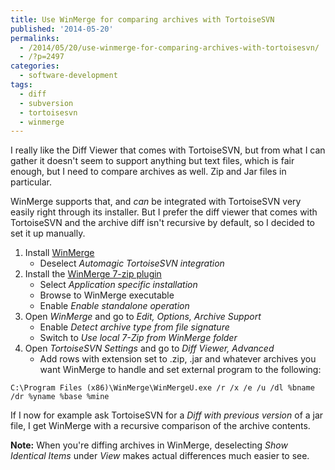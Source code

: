 ---
title: Use WinMerge for comparing archives with TortoiseSVN
published: '2014-05-20'
permalinks:
  - /2014/05/20/use-winmerge-for-comparing-archives-with-tortoisesvn/
  - /?p=2497
categories:
  - software-development
tags:
  - diff
  - subversion
  - tortoisesvn
  - winmerge
---

I really like the Diff Viewer that comes with TortoiseSVN, but from what I can gather it doesn't seem to support anything but text files, which is fair enough, but I need to compare archives as well. Zip and Jar files in particular.

WinMerge supports that, and _can_ be integrated with TortoiseSVN very easily right through its installer. But I prefer the diff viewer that comes with TortoiseSVN and the archive diff isn't recursive by default, so I decided to set it up manually.

1. Install <a href="http://winmerge.org/">WinMerge</a>
   - Deselect <i>Automagic TortoiseSVN integration</i>
2. Install the <a href="http://winmerge.org/downloads/plugins.php">WinMerge 7-zip plugin</a>
   - Select <i>Application specific installation</i>
   - Browse to WinMerge executable
   - Enable <i>Enable standalone operation</i>
3. Open <i>WinMerge</i> and go to <i>Edit, Options, Archive Support</i>
   - Enable <i>Detect archive type from file signature</i>
   - Switch to <i>Use local 7-Zip from WinMerge folder</i>
4. Open <i>TortoiseSVN Settings</i> and go to <i>Diff Viewer, Advanced</i>
   - Add rows with extension set to .zip, .jar and whatever archives you want WinMerge to handle and set external program to the following:

```dos
C:\Program Files (x86)\WinMerge\WinMergeU.exe /r /x /e /u /dl %bname /dr %yname %base %mine
```

If I now for example ask TortoiseSVN for a <i>Diff with previous version</i> of a jar file, I get WinMerge with a recursive comparison of the archive contents.

**Note:** When you're diffing archives in WinMerge, deselecting _Show Identical Items_ under _View_ makes actual differences much easier to see.
